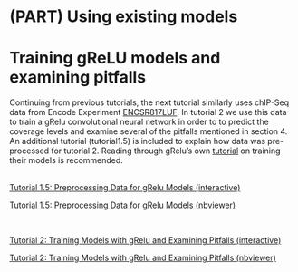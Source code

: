 # (PART) Using existing models {-}

# Training gReLU models and examining pitfalls

Continuing from previous tutorials, the next tutorial similarly uses chIP-Seq data from Encode Experiment [ENCSR817LUF](https://www.encodeproject.org/experiments/ENCSR817LUF/){target="_blank"}. In tutorial 2 we use this data to train a gRelu convolutional neural network in order to to predict the coverage levels and examine several of the pitfalls mentioned in section 4. An additional tutorial (tutorial1.5) is included to explain how data was pre-processed for tutorial 2. Reading through gRelu's own <a href="https://genentech.github.io/gReLU/tutorials/3_train.html#" target="_blank">tutorial</a> on training their models is recommended. 

<br>
<a href="https://colab.research.google.com/drive/1wWlFffwBpOuK9yyCWp1hY6oiG9FK_6aX?usp=sharing" target="_blank">Tutorial 1.5: Preprocessing Data for gRelu Models (interactive)</a>

<a href="https://nbviewer.org/github/sn2023imperial/genomicsmarkdown/blob/main/notebook_tutorials/Tutorial_1.5_Preprocessing_gRelu/Tutorial1.5_Preprocessing_gRelu.ipynb" target="_blank">Tutorial 1.5: Preprocessing Data for gRelu Models (nbviewer)</a>

<br>


<a href="https://colab.research.google.com/drive/17xdEjl6TDew8Fb-bZvjRMIQSZX5s95Ae?usp=sharing" target="_blank">Tutorial 2: Training Models with gRelu and Examining Pitfalls (interactive)</a>

<a href="https://nbviewer.org/github/sn2023imperial/genomicsmarkdown/blob/main/notebook_tutorials/Tutorial_2_Examining_Pitfalls_with_gRelu/Tutorial2_Grelu.ipynb" target="_blank">Tutorial 2: Training Models with gRelu and Examining Pitfalls (nbviewer)</a>
<br>

